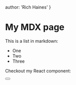 
author: 'Rich Haines'
}

# My MDX page

This is a list in markdown:

- One
- Two
- Three

Checkout my React component:

<Button/>